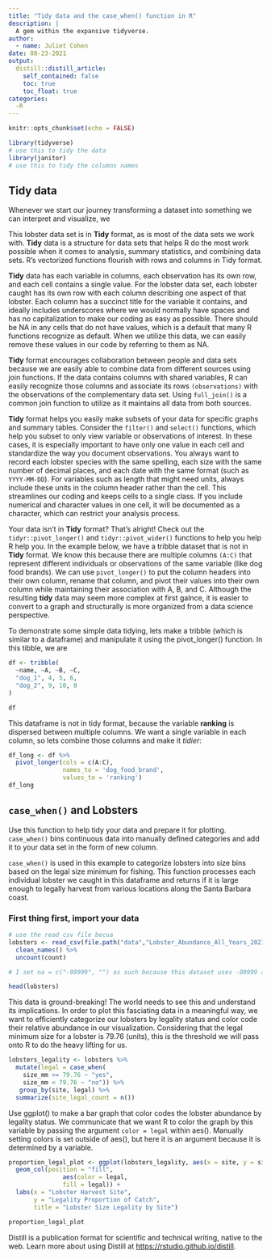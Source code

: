 ```yaml
---
title: "Tidy data and the case_when() function in R"
description: |
  A gem within the expansive tidyverse. 
author:
  - name: Juliet Cohen
date: 08-23-2021
output:
  distill::distill_article:
    self_contained: false
    toc: true
    toc_float: true
categories:
  -R
---
```

```r
knitr::opts_chunk$set(echo = FALSE)
```

```r
library(tidyverse)
# use this to tidy the data
library(janitor)
# use this to tidy the columns names
```

## Tidy data

Whenever we start our journey transforming a dataset into something we can interpret and visualize, we 

This lobster data set is in **Tidy** format, as is most of the data sets we work with. **Tidy** data is a structure for data sets that helps R do the most work possible when it comes to analysis, summary statistics, and combining data sets. R's vectorized functions flourish with rows and columns in Tidy format.

**Tidy** data has each variable in columns, each observation has its own row, and each cell contains a single value. For the lobster data set, each lobster caught has its own row with each column describing one aspect of that lobster. Each column has a succinct title for the variable it contains, and ideally includes underscores where we would normally have spaces and has no capitalization to make our coding as easy as possible. There should be NA in any cells that do not have values, which is a default that many R functions recognize as default. When we utilize this data, we can easily remove these values in our code by referring to them as NA.

**Tidy** format encourages collaboration between people and data sets because we are easily able to combine data from different sources using join functions. If the data contains columns with shared variables, R can easily recognize those columns and associate its rows `(observations)` with the observations of the complementary data set. Using `full_join()` is a common join function to utilize as it maintains all data from both sources.

**Tidy** format helps you easily make subsets of your data for specific graphs and summary tables. Consider the `filter()` and `select()` functions, which help you subset to only view variable or observations of interest. In these cases, it is especially important to have only one value in each cell and standardize the way you document observations. You always want to record each lobster species with the same spelling, each size with the same number of decimal places, and each date with the same format (such as `YYYY-MM-DD`). For variables such as length that might need units, always include these units in the column header rather than the cell. This streamlines our coding and keeps cells to a single class. If you include numerical and character values in one cell, it will be documented as a character, which can restrict your analysis process.

Your data isn't in **Tidy** format? That's alright! Check out the `tidyr::pivot_longer()` and `tidyr::pivot_wider()` functions to help you help R help you. In the example below, we have a tribble dataset that is not in **Tidy** format. We know this because there are multiple columns `(A:C)` that represent different individuals or observations of the same variable (like dog food brands). We can use `pivot_longer()` to put the column headers into their own column, rename that column, and pivot their values into their own column while maintaining their association with A, B, and C. Although the resulting **tidy** data may seem more complex at first galnce, it is easier to convert to a graph and structurally is more organized from a data science perspective.

To demonstrate some simple data tidying, lets make a tribble (which is similar to a dataframe) and manipulate it using the pivot_longer() function. In this tibble, we are 

```r
df <- tribble(
  ~name, ~A, ~B, ~C,
  "dog_1", 4, 5, 6,
  "dog_2", 9, 10, 8
)

df

```

This dataframe is not in tidy format, because the variable **ranking** is dispersed between multiple columns. We want a single variable in each column, so lets combine those columns and make it *tidier*:

```r
df_long <- df %>% 
  pivot_longer(cols = c(A:C),
               names_to = 'dog_food_brand',
               values_to = 'ranking')
df_long
```

## `case_when()` and Lobsters

Use this function to help tidy your data and prepare it for plotting. `case_when()` bins continuous data into manually defined categories and add it to your data set in the form of new column.

`case_when()` is used in this example to categorize lobsters into size bins based on the legal size minimum for fishing. This function processes each individual lobster we caught in this dataframe and returns if it is large enough to legally harvest from various locations along the Santa Barbara coast.

### First thing first, import your data

```r
# use the read_csv file becua
lobsters <- read_csv(file.path("data","Lobster_Abundance_All_Years_20210412.csv"), na = c("-99999", "")) %>% 
  clean_names() %>% 
  uncount(count)

# I set na = c("-99999", "") as such because this dataset uses -99999 and no entry as their NA symbols

head(lobsters)
```

This data is ground-breaking! The world needs to see this and understand its implications. In order to plot this fasciating data in a meaningful way, we want to efficiently categorize our lobsters by legality status and color code their relative abundance in our visualization. Considering that the legal minimum size for a lobster is 79.76 (units), this is the threshold we will pass onto R to do the heavy lifting for us.

```r

lobsters_legality <- lobsters %>% 
  mutate(legal = case_when(
    size_mm >= 79.76 ~ "yes",
    size_mm < 79.76 ~ "no")) %>% 
   group_by(site, legal) %>% 
  summarize(site_legal_count = n())

```

Use ggplot() to make a bar graph that color codes the lobster abundance by legality status. We communicate that we want R to color the graph by this variable by passing the argument `color = legal` within aes(). Manually setting colors is set outside of aes(), but here it is an argument because it is determined by a variable.

```r
proportion_legal_plot <- ggplot(lobsters_legality, aes(x = site, y = site_legal_count)) +
  geom_col(position = "fill",
               aes(color = legal,
               fill = legal)) +
  labs(x = "Lobster Harvest Site",
       y = "Legality Proportion of Catch",
       title = "Lobster Size Legality by Site")

proportion_legal_plot
```


Distill is a publication format for scientific and technical writing, native to the web.
Learn more about using Distill at <https://rstudio.github.io/distill>.


